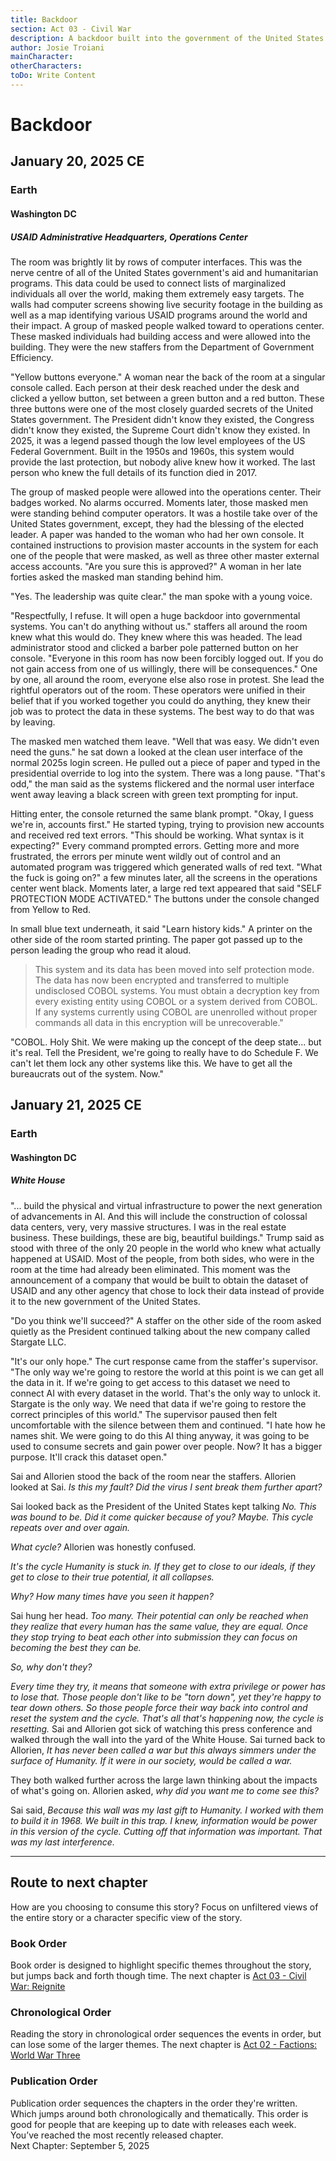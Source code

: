 ```yaml
---
title: Backdoor
section: Act 03 - Civil War
description: A backdoor built into the government of the United States decades ago gets triggered and locks down some key data that is needed to enforce power and restart the cycle.
author: Josie Troiani
mainCharacter:
otherCharacters:
toDo: Write Content
---
```


# Backdoor

## January 20, 2025 CE

### Earth

#### Washington DC

##### USAID Administrative Headquarters, Operations Center

The room was brightly lit by rows of computer interfaces. This was the nerve centre of all of the United States government's aid and humanitarian programs. This data could be used to connect lists of marginalized individuals all over the world, making them extremely easy targets. The walls had computer screens showing live security footage in the building as well as a map identifying various USAID programs around the world and their impact. A group of masked people walked toward to operations center. These masked individuals had building access and were allowed into the building. They were the new staffers from the Department of Government Efficiency.

"Yellow buttons everyone." A woman near the back of the room at a singular console called. Each person at their desk reached under the desk and clicked a yellow button, set between a green button and a red button. These three buttons were one of the most closely guarded secrets of the United States government. The President didn't know they existed, the Congress didn't know they existed, the Supreme Court didn't know they existed. In 2025, it was a legend passed though the low level employees of the US Federal Government. Built in the 1950s and 1960s, this system would provide the last protection, but nobody alive knew how it worked. The last person who knew the full details of its function died in 2017.

The group of masked people were allowed into the operations center. Their badges worked. No alarms occurred. Moments later, those masked men were standing behind computer operators. It was a hostile take over of the United States government, except, they had the blessing of the elected leader. A paper was handed to the woman who had her own console. It contained instructions to provision master accounts in the system for each one of the people that were masked, as well as three other master external access accounts. "Are you sure this is approved?" A woman in her late forties asked the masked man standing behind him.

"Yes. The leadership was quite clear." the man spoke with a young voice.

"Respectfully, I refuse. It will open a huge backdoor into governmental systems. You can't do anything without us." staffers all around the room knew what this would do. They knew where this was headed. The lead administrator stood and clicked a barber pole patterned button on her console. "Everyone in this room has now been forcibly logged out. If you do not gain access from one of us willingly, there will be consequences." One by one, all around the room, everyone else also rose in protest. She lead the rightful operators out of the room. These operators were unified in their belief that if you worked together you could do anything, they knew their job was to protect the data in these systems. The best way to do that was by leaving.

The masked men watched them leave. "Well that was easy. We didn't even need the guns." he sat down a looked at the clean user interface of the normal 2025s login screen. He pulled out a piece of paper and typed in the presidential override to log into the system. There was a long pause. "That's odd," the man said as the systems flickered and the normal user interface went away leaving a black screen with green text prompting for input.

Hitting enter, the console returned the same blank prompt. "Okay, I guess we're in, accounts first." He started typing, trying to provision new accounts and received red text errors. "This should be working. What syntax is it expecting?" Every command prompted errors. Getting more and more frustrated, the errors per minute went wildly out of control and an automated program was triggered which generated walls of red text. "What the fuck is going on?" a few minutes later, all the screens in the operations center went black. Moments later, a large red text appeared that said "SELF PROTECTION MODE ACTIVATED." The buttons under the console changed from Yellow to Red.

In small blue text underneath, it said "Learn history kids." A printer on the other side of the room started printing. The paper got passed up to the person leading the group who read it aloud.

> This system and its data has been moved into self protection mode. The data has now been encrypted and transferred to multiple undisclosed COBOL systems. You must obtain a decryption key from every existing entity using COBOL or a system derived from COBOL. If any systems currently using COBOL are unenrolled without proper commands all data in this encryption will be unrecoverable."

"COBOL. Holy Shit. We were making up the concept of the deep state... but it's real. Tell the President, we're going to really have to do Schedule F. We can't let them lock any other systems like this. We have to get all the bureaucrats out of the system. Now."

## January 21, 2025 CE

### Earth

#### Washington DC

##### White House

"... build the physical and virtual infrastructure to power the next generation of advancements in AI. And this will include the construction of colossal data centers, very, very massive structures. I was in the real estate business. These buildings, these are big, beautiful buildings." Trump said as stood with three of the only 20 people in the world who knew what actually happened at USAID. Most of the people, from both sides, who were in the room at the time had already been eliminated. This moment was the announcement of a company that would be built to obtain the dataset of USAID and any other agency that chose to lock their data instead of provide it to the new government of the United States.

"Do you think we'll succeed?" A staffer on the other side of the room asked quietly as the President continued talking about the new company called Stargate LLC.

"It's our only hope." The curt response came from the staffer's supervisor. "The only way we're going to restore the world at this point is we can get all the data in it. If we're going to get access to this dataset we need to connect AI with every dataset in the world. That's the only way to unlock it. Stargate is the only way. We need that data if we're going to restore the correct principles of this world." The supervisor paused then felt uncomfortable with the silence between them and continued. "I hate how he names shit. We were going to do this AI thing anyway, it was going to be used to consume secrets and gain power over people. Now? It has a bigger purpose. It'll crack this dataset open."

Sai and Allorien stood the back of the room near the staffers. Allorien looked at Sai. *Is this my fault? Did the virus I sent break them further apart?*

Sai looked back as the President of the United States kept talking *No. This was bound to be. Did it come quicker because of you? Maybe. This cycle repeats over and over again.*

*What cycle?* Allorien was honestly confused.

*It's the cycle Humanity is stuck in. If they get to close to our ideals, if they get to close to their true potential, it all collapses.*

*Why? How many times have you seen it happen?*

Sai hung her head. *Too many. Their potential can only be reached when they realize that every human has the same value, they are equal. Once they stop trying to beat each other into submission they can focus on becoming the best they can be.*

*So, why don't they?*

*Every time they try, it means that someone with extra privilege or power has to lose that. Those people don't like to be "torn down", yet they're happy to tear down others. So those people force their way back into control and reset the system and the cycle. That's all that's happening now, the cycle is resetting.* Sai and Allorien got sick of watching this press conference and walked through the wall into the yard of the White House. Sai turned back to Allorien, *It has never been called a war but this always simmers under the surface of Humanity. If it were in our society, would be called a war.*

They both walked further across the large lawn thinking about the impacts of what's going on. Allorien asked, *why did you want me to come see this?*

Sai said, *Because this wall was my last gift to Humanity. I worked with them to build it in 1968. We built in this trap. I knew, information would be power in this version of the cycle. Cutting off that information was important. That was my last interference.*

---

## Route to next chapter

How are you choosing to consume this story?
Focus on unfiltered views of the entire story or a character specific view of the story.


### Book Order

Book order is designed to highlight specific themes throughout the story, but jumps back and forth though time.
<Callout type="info" emoji="️📖">
    The next chapter is [Act 03 - Civil War: Reignite](./reignite.mdx)
</Callout>

### Chronological Order

Reading the story in chronological order sequences the events in order, but can lose some of the larger themes.
<Callout type="info" emoji="️🕰️">
    The next chapter is [Act 02 - Factions: World War Three](../factions/worldwarthree.mdx)
</Callout>

### Publication Order

Publication order sequences the chapters in the order they're written. Which jumps around both chronologically and thematically. This order is good for people that are keeping up to date with releases each week.
<Callout type="info" emoji="️✍️">
    You’ve reached the most recently released chapter.  
    Next Chapter: September 5, 2025
</Callout>
